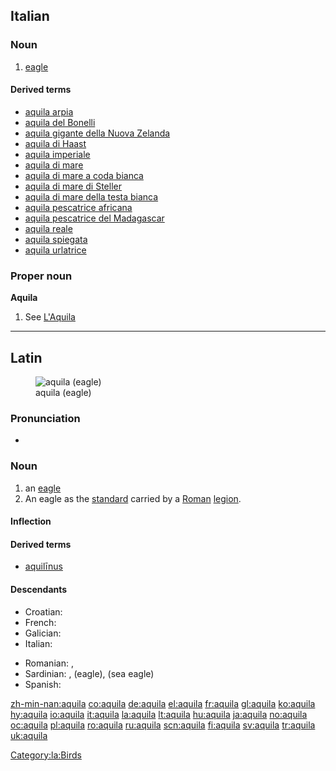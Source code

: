 {{also|Aquila}}

==Italian==

===Noun===
{{it-noun|aquil|f|a|e}}

# [[eagle]]
====Derived terms====
*[[aquila arpia]]
*[[aquila del Bonelli]]
*[[aquila gigante della Nuova Zelanda]]
*[[aquila di Haast]]
*[[aquila imperiale]]
*[[aquila di mare]]
*[[aquila di mare a coda bianca]]
*[[aquila di mare di Steller]]
*[[aquila di mare della testa bianca]]
*[[aquila pescatrice africana]]
*[[aquila pescatrice del Madagascar]]
*[[aquila reale]]
*[[aquila spiegata]]
*[[aquila urlatrice]]

===Proper noun===
'''Aquila'''

# See [[L'Aquila]]

----

==Latin==
[[File:Bonelli's Eagle I IMG 3234.jpg|thumb|aquila (eagle)]]

===Pronunciation===
* {{a|Classical}} {{IPA|/aˈkʷi.la/|lang=la}}

===Noun===
{{la-noun|aquila|aquilae|aquilae|f|first}}

# an [[eagle]]
# An eagle as the [[standard]] carried by a [[Roman]] [[legion]].

====Inflection====
{{la-decl-1st|aquil}}

====Derived terms====
* [[aquilinus|aquilīnus]]

====Descendants====
{{top2}}
* Croatian: {{l|hr|akvila|ȃkvila}}
* French: {{l|fr|aigle}}
* Galician: {{l|gl|aguia}}
* Italian: {{l|it|aquila}}
{{mid2}}
* Romanian: {{l|ro|aceră}}, {{l|ro|acvilă}}
* Sardinian: {{l|sc|àbbila}}, {{l|sc|àchili}} (eagle), {{l|sc|achiliera}} (sea eagle)
* Spanish: {{l|es|águila}}
{{bottom}}

[[Category:la:Birds]]

[[zh-min-nan:aquila]]
[[co:aquila]]
[[de:aquila]]
[[el:aquila]]
[[fr:aquila]]
[[gl:aquila]]
[[ko:aquila]]
[[hy:aquila]]
[[io:aquila]]
[[it:aquila]]
[[la:aquila]]
[[lt:aquila]]
[[hu:aquila]]
[[ja:aquila]]
[[no:aquila]]
[[oc:aquila]]
[[pl:aquila]]
[[ro:aquila]]
[[ru:aquila]]
[[scn:aquila]]
[[fi:aquila]]
[[sv:aquila]]
[[tr:aquila]]
[[uk:aquila]]